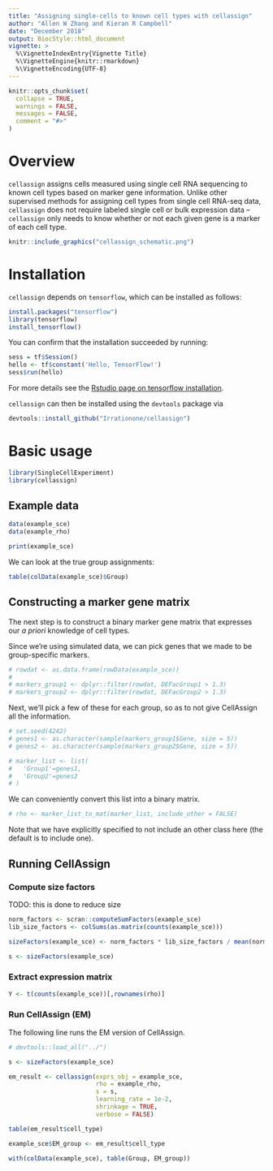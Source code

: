 ```yaml
---
title: "Assigning single-cells to known cell types with cellassign"
author: "Allen W Zhang and Kieran R Campbell"
date: "December 2018"
output: BiocStyle::html_document
vignette: >
  %\VignetteIndexEntry{Vignette Title}
  %\VignetteEngine{knitr::rmarkdown}
  %\VignetteEncoding{UTF-8}
---
```


```r
knitr::opts_chunk$set(
  collapse = TRUE,
  warnings = FALSE,
  messages = FALSE,
  comment = "#>"
)
```

# Overview

`cellassign` assigns cells measured using single cell RNA sequencing to known cell types based on marker gene information. Unlike other supervised methods for assigning cell types from single cell RNA-seq data, `cellassign` does not require labeled single cell or bulk expression data -- `cellassign` only needs to know whether or not each given gene is a marker of each cell type. 

```r
knitr::include_graphics("cellassign_schematic.png")
```

# Installation

`cellassign` depends on `tensorflow`, which can be installed as follows:

```r
install.packages("tensorflow")
library(tensorflow)
install_tensorflow()
```

You can confirm that the installation succeeded by running:

```r
sess = tf$Session()
hello <- tf$constant('Hello, TensorFlow!')
sess$run(hello)
```

For more details see the [Rstudio page on tensorflow installation](https://tensorflow.rstudio.com/tensorflow/articles/installation.html).

`cellassign` can then be installed using the `devtools` package via

```r
devtools::install_github("Irrationone/cellassign")
```

# Basic usage

```r
library(SingleCellExperiment)
library(cellassign)
```

## Example data

```r
data(example_sce)
data(example_rho)
```

```r
print(example_sce)
```

We can look at the true group assignments:

```r
table(colData(example_sce)$Group)
```

## Constructing a marker gene matrix 

The next step is to construct a binary marker gene matrix that expresses our *a priori* knowledge of cell types.

Since we're using simulated data, we can pick genes that we made to be group-specific markers. 

```r
# rowdat <- as.data.frame(rowData(example_sce))
# 
# markers_group1 <- dplyr::filter(rowdat, DEFacGroup1 > 1.3)
# markers_group2 <- dplyr::filter(rowdat, DEFacGroup2 > 1.3)
```

Next, we'll pick a few of these for each group, so as to not give CellAssign all the information. 

```r
# set.seed(4242)
# genes1 <- as.character(sample(markers_group1$Gene, size = 5))
# genes2 <- as.character(sample(markers_group2$Gene, size = 5))
```

```r
# marker_list <- list(
#   'Group1'=genes1,
#   'Group2'=genes2
# )
```

We can conveniently convert this list into a binary matrix. 

```r
# rho <- marker_list_to_mat(marker_list, include_other = FALSE)
```

Note that we have explicitly specified to not include an other class here (the default is to include one). 

## Running CellAssign

### Compute size factors

TODO: this is done to reduce size

```r
norm_factors <- scran::computeSumFactors(example_sce)
lib_size_factors <- colSums(as.matrix(counts(example_sce)))

sizeFactors(example_sce) <- norm_factors * lib_size_factors / mean(norm_factors * lib_size_factors)

s <- sizeFactors(example_sce)
```

### Extract expression matrix

```r
Y <- t(counts(example_sce))[,rownames(rho)]
```

### Run CellAssign (EM)

The following line runs the EM version of CellAssign. 

```r
# devtools::load_all("../")

s <- sizeFactors(example_sce)

em_result <- cellassign(exprs_obj = example_sce, 
                        rho = example_rho, 
                        s = s, 
                        learning_rate = 1e-2, 
                        shrinkage = TRUE,
                        verbose = FALSE)
```

```r
table(em_result$cell_type)
```

```r
example_sce$EM_group <- em_result$cell_type
```

```r
with(colData(example_sce), table(Group, EM_group))
```





